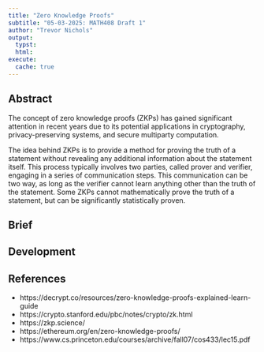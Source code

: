 ```yaml
---
title: "Zero Knowledge Proofs"
subtitle: "05-03-2025: MATH408 Draft 1"
author: "Trevor Nichols"
output:
  typst:
  html:
execute:
  cache: true
---
```


## Abstract

The concept of zero knowledge proofs (ZKPs) has gained significant attention in recent years due to its potential applications in cryptography, privacy-preserving systems, and secure multiparty computation.

The idea behind ZKPs is to provide a method for proving the truth of a statement without revealing any additional information about the statement itself. This process typically involves two parties, called prover and verifier, engaging in a series of communication steps. This communication can be two way, as long as the verifier cannot learn anything other than the truth of the statement. Some ZKPs cannot mathematically prove the truth of a statement, but can be significantly statistically proven.

## Brief



## Development

## References

- https://decrypt.co/resources/zero-knowledge-proofs-explained-learn-guide
- https://crypto.stanford.edu/pbc/notes/crypto/zk.html
- https://zkp.science/
- https://ethereum.org/en/zero-knowledge-proofs/
- https://www.cs.princeton.edu/courses/archive/fall07/cos433/lec15.pdf
